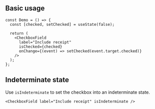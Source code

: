 
## Basic usage

<Preview>
  <Demo />
</Preview>

```tsx
const Demo = () => {
  const [checked, setChecked] = useState(false);

  return (
    <CheckboxField
      label="Include receipt"
      isChecked={checked}
      onChange={(event) => setChecked(event.target.checked)}
    />
  );
};
```

## Indeterminate state

Use `isIndeterminate` to set the checkbox into an indeterminate state.

<Preview>
  <CheckboxField label="Include receipt" isIndeterminate />
</Preview>

```tsx
<CheckboxField label="Include receipt" isIndeterminate />
```
